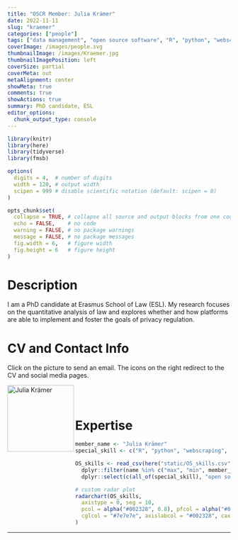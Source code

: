 ```yaml
---
title: "OSCR Member: Julia Krämer"
date: 2022-11-11
slug: "kraemer"
categories: ["people"]
tags: ["data management", "open source software", "R", "python", "webscraping", "law", "school-esl"] # top 3 categories + unique + school
coverImage: /images/people.svg
thumbnailImage: /images/Kraemer.jpg
thumbnailImagePosition: left
coverSize: partial
coverMeta: out
metaAlignment: center
showMeta: true
comments: true
showActions: true
summary: PhD candidate, ESL
editor_options: 
  chunk_output_type: console
---
```


```r

library(knitr)
library(here)
library(tidyverse)
library(fmsb)

options(
  digits = 4,  # number of digits
  width = 120, # output width
  scipen = 999 # disable scientific notation (default: scipen = 0)
)

opts_chunk$set(
  collapse = TRUE, # collapse all source and output blocks from one code chunk into a single block
  echo = FALSE,    # no code
  warning = FALSE, # no package warnings
  message = FALSE, # no package messages
  fig.width = 6,   # figure width
  fig.height = 6   # figure height
)

```

# Description

I am a PhD candidate at Erasmus School of Law (ESL). My research focuses on the quantitative analysis of law and explores whether and how platforms are able to implement and foster the goals of privacy regulation.

# CV and Contact Info

Click on the picture to send an email. The icons on the right redirect to the CV and social media pages.

<!-- EMAIL -->
<p>
  <a href="mailto:j.k.kramer@law.eur.nl">
  <img border="0" alt="Julia Krämer" src="/images/Kraemer.jpg" width="150" height="150" align="left">
  </a>
</p>

<!-- CV -->
<p align="center">
  <a href="https://pure.eur.nl/en/persons/julia-kr%C3%A4mer/" class="fa fa-file fa-2x" style="color:#00B969;">
  </a>
</p>

<!-- LINKEDIN -->
<p align="center">
  <a href="https://nl.linkedin.com/in/julia-krämer-708342171/" class="fa fa-linkedin fa-2x" style="color:#000000;">
  </a>
</p>

<BR><BR>

# Expertise

```r

member_name <- "Julia Krämer"
special_skill <- c("R", "python", "webscraping", "law")

OS_skills <- read_csv(here("static/OS_skills.csv")) %>%
  dplyr::filter(name %in% c("max", "min", member_name)) %>%
  dplyr::select(c(all_of(special_skill), "open source software", "reproducible analysis", "data management", "open access", "data sharing", "preregistration"))

# custom radar plot
radarchart(OS_skills,
  axistype = 0, seg = 10,
  pcol = alpha("#002328", 0.8), pfcol = alpha("#00B969", 0.6), plwd = 4, centerzero = TRUE, # polygon
  cglcol = "#7e7e7e", axislabcol = "#002328", caxislabels = seq(0, 10, 2), cglwd = 0.8 # grid
)

```

***


